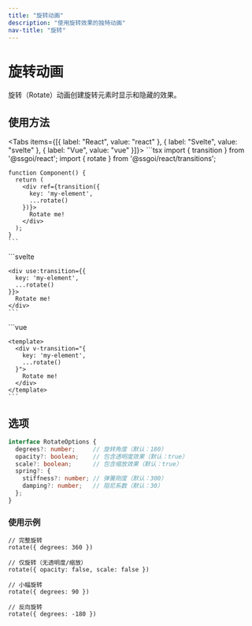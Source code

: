 ```yaml
---
title: "旋转动画"
description: "使用旋转效果的独特动画"
nav-title: "旋转"
---
```


# 旋转动画

旋转（Rotate）动画创建旋转元素时显示和隐藏的效果。

<TransitionDemo type="rotate" />

## 使用方法

<Tabs items={[{ label: "React", value: "react" }, { label: "Svelte", value: "svelte" }, { label: "Vue", value: "vue" }]}>
  <TabPanel value="react">
    ```tsx
    import { transition } from '@ssgoi/react';
    import { rotate } from '@ssgoi/react/transitions';

    function Component() {
      return (
        <div ref={transition({
          key: 'my-element',
          ...rotate()
        })}>
          Rotate me!
        </div>
      );
    }
    ```
  </TabPanel>
  <TabPanel value="svelte">
    ```svelte
    <script>
      import { transition } from '@ssgoi/svelte';
      import { rotate } from '@ssgoi/svelte/transitions';
    </script>

    <div use:transition={{
      key: 'my-element',
      ...rotate()
    }}>
      Rotate me!
    </div>
    ```
  </TabPanel>
  <TabPanel value="vue">
    ```vue
    <script setup>
    import { rotate } from '@ssgoi/vue/transitions';
    </script>

    <template>
      <div v-transition="{
        key: 'my-element',
        ...rotate()
      }">
        Rotate me!
      </div>
    </template>
    ```
  </TabPanel>
</Tabs>

## 选项

```typescript
interface RotateOptions {
  degrees?: number;     // 旋转角度（默认：180）
  opacity?: boolean;    // 包含透明度效果（默认：true）
  scale?: boolean;      // 包含缩放效果（默认：true）
  spring?: {
    stiffness?: number; // 弹簧刚度（默认：300）
    damping?: number;   // 阻尼系数（默认：30）
  };
}
```

### 使用示例

```tsx
// 完整旋转
rotate({ degrees: 360 })

// 仅旋转（无透明度/缩放）
rotate({ opacity: false, scale: false })

// 小幅旋转
rotate({ degrees: 90 })

// 反向旋转
rotate({ degrees: -180 })
```